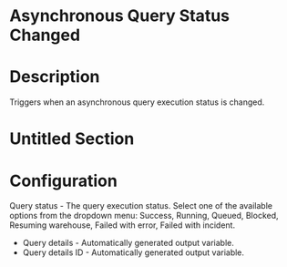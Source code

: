 ﻿# Asynchronous Query Status Changed

# Description

Triggers when an asynchronous query execution status is changed.

# Untitled Section

# Configuration

Query status - The query execution status. Select one of the
                        available options from the dropdown menu: Success, Running, Queued, Blocked,
                        Resuming warehouse, Failed with error, Failed with incident.





* Query details - Automatically generated output variable.
* Query details ID - Automatically generated output variable.
